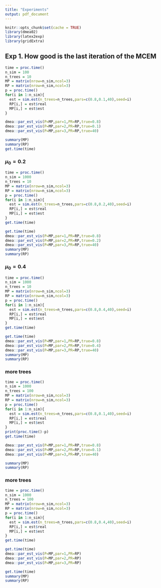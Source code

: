 ```yaml
---
title: "Experiments"
output: pdf_document
---
```


```r
knitr::opts_chunk$set(cache = TRUE)
library(dmea02)
library(latex2exp)
library(gridExtra)
```



## Exp 1. How good is the last iteration of the MCEM

```r
time = proc.time()
n_sim = 100
n_trees = 10
MP = matrix(nrow=n_sim,ncol=3)
RP = matrix(nrow=n_sim,ncol=3)
p = proc.time()
for(i in 1:n_sim){
  est = sim.est(n_trees=n_trees,pars=c(0.8,0.1,40),seed=i)
  RP[i,] = est$real
  MP[i,] = est$est
}
```


```r
dmea::par_est_vis(P=MP,par=1,PR=RP,true=0.8)
dmea::par_est_vis(P=MP,par=2,PR=RP,true=0.1)
dmea::par_est_vis(P=MP,par=3,PR=RP,true=40)
```

```r
summary(MP)
summary(RP)
get.time(time)
```

### $\mu_0 = 0.2$
 
```r
time = proc.time()
n_sim = 1000
n_trees = 10
MP = matrix(nrow=n_sim,ncol=3)
RP = matrix(nrow=n_sim,ncol=3)
p = proc.time()
for(i in 1:n_sim){
  est = sim.est(n_trees=n_trees,pars=c(0.8,0.2,40),seed=i)
  RP[i,] = est$real
  MP[i,] = est$est
}
get.time(time)
```

```r
get.time(time)
dmea::par_est_vis(P=MP,par=1,PR=RP,true=0.8)
dmea::par_est_vis(P=MP,par=2,PR=RP,true=0.2)
dmea::par_est_vis(P=MP,par=3,PR=RP,true=40)
summary(MP)
summary(RP)
```

### $\mu_0 = 0.4$
 
```r
time = proc.time()
n_sim = 1000
n_trees = 10
MP = matrix(nrow=n_sim,ncol=3)
RP = matrix(nrow=n_sim,ncol=3)
p = proc.time()
for(i in 1:n_sim){
  est = sim.est(n_trees=n_trees,pars=c(0.8,0.4,40),seed=i)
  RP[i,] = est$real
  MP[i,] = est$est
}
get.time(time)
```


```r
get.time(time)
dmea::par_est_vis(P=MP,par=1,PR=RP,true=0.8)
dmea::par_est_vis(P=MP,par=2,PR=RP,true=0.4)
dmea::par_est_vis(P=MP,par=3,PR=RP,true=40)
summary(MP)
summary(RP)
```

### more trees

```r
time = proc.time()
n_sim = 1000
n_trees = 100
MP = matrix(nrow=n_sim,ncol=3)
RP = matrix(nrow=n_sim,ncol=3)
p = proc.time()
for(i in 1:n_sim){
  est = sim.est(n_trees=n_trees,pars=c(0.8,0.1,40),seed=i)
  RP[i,] = est$real
  MP[i,] = est$est
}
print(proc.time()-p)
get.time(time)
```


```r
dmea::par_est_vis(P=MP,par=1,PR=RP,true=0.8)
dmea::par_est_vis(P=MP,par=2,PR=RP,true=0.1)
dmea::par_est_vis(P=MP,par=3,PR=RP,true=40)
```

```r
summary(MP)
summary(RP)
```


### more trees 

```r
time = proc.time()
n_sim = 1000
n_trees = 100
MP = matrix(nrow=n_sim,ncol=3)
RP = matrix(nrow=n_sim,ncol=3)
p = proc.time()
for(i in 1:n_sim){
  est = sim.est(n_trees=n_trees,pars=c(0.8,0.4,40),seed=i)
  RP[i,] = est$real
  MP[i,] = est$est
}
get.time(time)
```


```r
get.time(time)
dmea::par_est_vis(P=MP,par=1,PR=RP)
dmea::par_est_vis(P=MP,par=2,PR=RP)
dmea::par_est_vis(P=MP,par=3,PR=RP)
```

```r
get.time(time)
summary(MP)
summary(RP)
```
